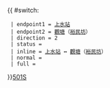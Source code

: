 {{ #switch: {{{format|}}}
  | endpoint1 = [[上水站 (香港)|上水站]]
  | endpoint2 = [[觀塘]]（[[裕民坊]]）
  | direction = 2
  | status = {{HK Bus Status|N}}
  | inline = [[上水站 (香港)|上水站]] ↔ [[觀塘]]（[[裕民坊]]）
  | normal =
  | full =
}}<noinclude>[[category:新界專線小巴路線模板|501S]]</noinclude>